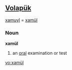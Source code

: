 ==[[Volapük]]==

[[xamuyl]] = [[xamül]] 

===Noun===
'''xamül'''

# an [[oral]] examination or test

[[vo:xamül]]